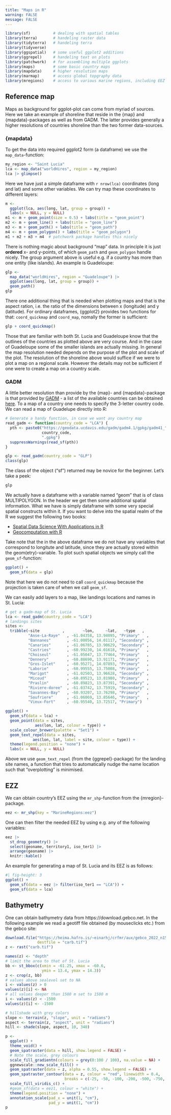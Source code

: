 ```yaml
---
title: "Maps in R"
warning: FALSE
message: FALSE
---
```



```r
library(sf)          # dealing with spatial tables
library(terra)       # handeling raster data
library(tidyterra)   # handeling terra
library(tidyverse)
library(ggspatial)   # some useful ggplot2 additions
library(ggrepel)     # handeling text on plots
library(patchwork)   # for assembling multiple ggplots
library(maps)        # some basic country maps
library(mapdata)     # higher resolution maps
library(marmap)      # access global topgraphy data
library(mregions)    # access to various marine regions, including EEZ
```

## Reference map

Maps as background for ggplot-plot can come from myriad of sources. Here we take an example of shoreline that reside in the {map} and {mapdata}-packages as well as from GADM. The latter provides generally a higher resolutions of countries shoreline than the two former data-sources.

### {mapdata}


To get the data into required ggplot2 form (a dataframe) we use the `map_data`-function:

```r
my_region <- "Saint Lucia"
lca <- map_data("worldHires", region = my_region)
lca |> glimpse()
```

Here we have just a simple dataframe with `r nrow(lca)` coordinates (long and lat) and some other variables. We can try map these coordinates to different layers:

```r
m <- 
  ggplot(lca, aes(long, lat, group = group)) +
  labs(x = NULL, y = NULL)
m1 <- m + geom_point(size = 0.5) + labs(title = "geom_point")
m2 <- m + geom_line() + labs(title = "geom_line")
m3 <- m + geom_path() + labs(title = "geom_path")
m4 <- m + geom_polygon() + labs(title = "geom_polygon")
m1 + m2 + m3 + m4  # patchwork package handles this nicely
```

There is nothing magic about background "map" data. In principle it is just **ordered** x- and y-points, of which `geom_path` and `geom_polygon` handle nicely. The group argument above is useful e.g. if a country has more than one entity (like islands). An example is Guadeloupe:

```r
glp <- 
  map_data("worldHires", region = "Guadeloupe") |> 
  ggplot(aes(long, lat, group = group)) +
  geom_path()
glp
```

There one additional thing that is needed when plotting maps and that is the aspect ration, i.e. the ratio of the dimensions between x (longitude) and y (latitude). For ordinary dataframes, {ggplot2} provides two functions for that: `coord_quickmap` and `coord_map`, nomally the former is sufficient:

```r
glp + coord_quickmap()
```

Those that are familiar with both St. Lucia and Guadeloupe know that the outlines of the countries as plotted above are very course. And in the case of Guadeloupe some of the smaller islands are actually missing. In general the map resolution needed depends on the purpose of the plot and scale of the plot. The resolution of the shoreline above would suffice if we were to plot a map on a regional scale. However the details may not be sufficient if one were to create a map on a country scale.

### GADM

A little better resolution than provide by the {map}- and {mapdata}-package is that provided by [GADM](https://gadm.org) - a list of the available countries can be obtained [here](https://geodata.ucdavis.edu/gadm/gadm4.1/gpkg). To a map of a country one needs to specify the 3-letter country code. We can read a map of Guadelupe directly into R:

```r
# Generate a handy function, in case we want any country map
read_gadm <- function(country_code = "LCA") { 
  pth <- paste0("https://geodata.ucdavis.edu/gadm/gadm4.1/gpkg/gadm41_",
                country_code,
                ".gpkg")
  suppressWarnings(read_sf(pth))
}

glp <- read_gadm(country_code = "GLP")
class(glp)
```

The class of the object ("sf") returned may be novice for the beginner. Let's take a peek:

```r
glp
```

We actually have a dataframe with a variable named "geom" that is of class MULTIPOLYGON. In the header we get then some additional spatial information. What we have is simply dataframe with some very special spatial constructs within it. If you want to delve into the spatial realm of the R we suggest the following two books:

* [Spatial Data Science With Applications in R](https://r-spatial.org/book)
* [Geocomputation with R](https://r.geocompx.org/index.html)

Take note that the in the above dataframe we do not have any variables that correspond to longitute and latitude, since they are actually stored within the geom(etry)-variable. To plot such spatial objects we simply call the `geom_sf`-function:

```r
ggplot() +
  geom_sf(data = glp)
```

Note that here we do not need to call `coord_quickmap` because the projection is taken care of when we call `geom_sf`.

We can easily add layers to a map, like landings locations and names in St. Lucia:

```r
# get a gadm-map of St. Lucia
lca <- read_gadm(country_code = "LCA")
# landings sites
sites <- 
  tribble(~site          ,        ~lon,     ~lat,   ~type   ,
          "Anse-La-Raye"   , -61.04358, 13.94095, "Primary"   ,
          "Bannanes"       , -61.00056, 14.01117, "Secondary" ,
          "Canaries"       , -61.06785, 13.90629, "Secondary" ,
          "Castries"       , -60.99230, 14.01618, "Primary"   ,
          "Choiseul"       , -61.05047, 13.77464, "Primary"   ,
          "Dennery"        , -60.88690, 13.91171, "Primary"   ,
          "Gros-Islet"     , -60.95271, 14.07893, "Primary"   ,
          "Laborie"        , -60.99555, 13.75008, "Primary"   ,
          "Marigot"        , -61.02503, 13.96628, "Secondary" ,
          "Micoud"         , -60.89523, 13.81980, "Primary"   ,
          "Praslin"        , -60.89823, 13.87391, "Secondary" ,
          "Riviere-doree"  , -61.03742, 13.75919, "Secondary" ,
          "Savannes-Bay"   , -60.93207, 13.76298, "Primary"   ,
          "Soufriere"      , -61.06069, 13.85646, "Primary"   ,
          "Vieux-Fort"     , -60.95540, 13.72517, "Primary")

ggplot() +
  geom_sf(data = lca) +
  geom_point(data = sites,
             aes(lon, lat, colour = type)) +
  scale_colour_brewer(palette = "Set1") +
  geom_text_repel(data = sites,
            aes(lon, lat, label = site, colour = type)) +
  theme(legend.position = "none") +
  labs(x = NULL, y = NULL)
```

Above we use `geom_text_repel` (from the {ggrepel}-package) for the landing site names, a function that tries to automatically nudge the name location such that "overplotting" is minimised.

## EZZ

We can obtain country's EEZ using the `mr_shp`-function from the {mregion}-package.

```r
eez <- mr_shp(key = "MarineRegions:eez")
```

One can then filter the needed EEZ by using e.g. any of the following variables:

```r
eez |> 
  st_drop_geometry() |> 
  select(geoname, territory1, iso_ter1) |> 
  arrange(geoname) |> 
  knitr::kable()
```

An example for generating a map of St. Lucia and its EEZ is as follows:

```r
#| fig-height: 3
ggplot() +
  geom_sf(data = eez |> filter(iso_ter1 == "LCA")) +
  geom_sf(data = lca)
```

## Bathymetry

One can obtain bathymetry data from https://download.gebco.net. In the following example we read a geotiff file obtained (by mouseclicks etc.) from the gebco site:

```r
download.file("https://heima.hafro.is/~einarhj/crfmr/aux/gebco_2022_n15.7874_s11.5906_w-64.8193_e-58.2495.tif",
              destfile = "carb.tif")
z <- rast("carb.tif")

names(z) <- "depth"
# limit the area to that of St. Lucia
bb <- st_bbox(c(xmin = -61.25, xmax = -60.6,
                ymin = 13.4, ymax = 14.3))
z <- crop(z, bb)
# values above sealevel set to NA
i <- values(z) > 0
values(z)[i] <- NA
# all values deeper than 1500 m set to 1500 m
i <- values(z) < -1500
values(z)[i] <- -1500

# hillshade with grey colors
slope <- terrain(z, "slope", unit = "radians")
aspect <- terrain(z, "aspect", unit = "radians")
hill <- shade(slope, aspect, 10, 340)

p <- 
  ggplot() +
  theme_void() +
  geom_spatraster(data = hill, show.legend = FALSE) +
  # Note the scale, grey colours
  scale_fill_gradientn(colours = grey(0:100 / 100), na.value = NA) +
  ggnewscale::new_scale_fill() +
  geom_spatraster(data = z, alpha = 0.55, show.legend = FALSE) +
  geom_spatraster_contour(data = z, colour = "red", linewidth = 0.4,
                          breaks = c(-25, -50, -100, -200, -500, -750, -1000)) +
  scale_fill_viridis_c() +
  #geom_sf(data = eez1, colour = "white") +
  theme(legend.position = "none") +
  annotation_scale(pad_x = unit(1, "cm"),
                   pad_y = unit(1, "cm"))
p
```

